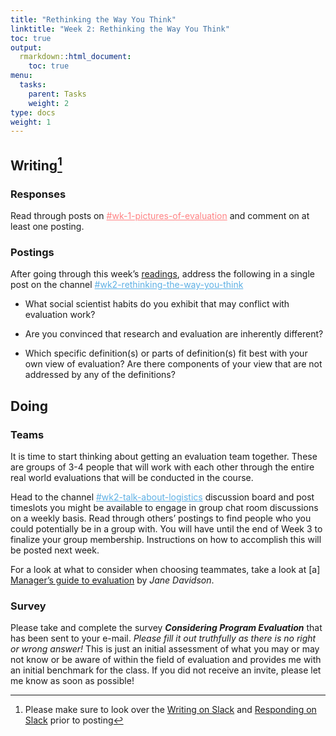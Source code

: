 ```yaml
---
title: "Rethinking the Way You Think"
linktitle: "Week 2: Rethinking the Way You Think"
toc: true
output:
  rmarkdown::html_document:
    toc: true
menu:
  tasks:
    parent: Tasks
    weight: 2
type: docs
weight: 1
---
```


## Writing[^1]

[^1]: Please make sure to look over the [Writing on Slack](/tasks/#writing-on-slack) and [Responding on Slack](/tasks/#responding-on-slack) prior to posting

### Responses
Read through posts on <a href="https://edp617spring2023.slack.com/archives/C04J2V6A30C" target="_blank" style='color:#ff8384;'>#wk-1-pictures-of-evaluation</a> and comment on at least one posting.

### Postings
After going through this week's [readings](/readings/02-readings), address the following in a single post on the channel <a href="https://edp617spring2023.slack.com/archives/C04K8C5BX8C" target="_blank" style='color:#5eb0e5;'>#wk2-rethinking-the-way-you-think</a>

  + What social scientist habits do you exhibit that may conflict with evaluation work?
  
  + Are you convinced that research and evaluation are inherently different?
  
  + Which specific definition(s) or parts of definition(s) fit best with your own view of evaluation? Are there components of your view that are not addressed by any of the definitions?

## Doing

### Teams

It is time to start thinking about getting an evaluation team together. These are groups of 3-4 people that will work with each other through the entire real world evaluations that will be conducted in the course. 

Head to the channel <a href="https://edp617spring2023.slack.com/archives/C04K5T45YDQ" target="_blank" style='color:#5eb0e5;'>#wk2-talk-about-logistics</a> discussion board and post timeslots you might be available to engage in group chat room discussions on a weekly basis. Read through others’ postings to find people who you could potentially be in a group with. You will have until the end of Week 3 to finalize your group membership. Instructions on how to accomplish this will be posted next week.

For a look at what to consider when choosing teammates, take a look at [a] [Manager's guide to evaluation](https://www.betterevaluation.org/en/managers_guide) by *Jane Davidson*.

### Survey

Please take and complete the survey ***Considering Program Evaluation*** that has been sent to your e-mail. *Please fill it out truthfully as there is no right or wrong answer!* This is just an initial assessment of what you may or may not know or be aware of within the field of evaluation and provides me with an initial benchmark for the class. If you did not receive an invite, please let me know as soon as possible!
